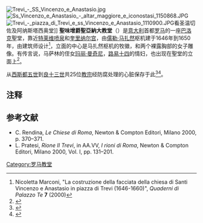 [[File:Trevi_-_SS_Vincenzo_e_Anastasio.jpg|right]]
[[File:Ss_Vincenzo_e_Anastasio_-_altar_maggiore_e_iconostasi_1150868.JPG|right]]
[[File:Trevi_-_piazza_di_Trevi_e_ss_Vincenzo_e_Anastasio_1110900.JPG|right]]看圣温切佐及阿纳斯塔西奥堂]]
'''聖味增爵聖亞納大教堂'''（{{lang-it|Chiesa dei Santi Vincenzo e Anastasio a Trevi}}）是[[意大利|意大利]]首都[[罗马|罗马]]的一座[[巴洛克|巴洛克]]聖堂，靠近[[特莱维喷泉|特莱维喷泉]]和[[奎里纳尔宫|奎里纳尔宫]]，由[[儒勒·马扎然|儒勒·马扎然]]枢机建于1646年到1650年，由建筑师{{le|小馬提諾·隆基|Martino Longhi the Younger}}设计<ref>Nicoletta Marconi, "La costruzione della facciata della chiesa di Santi Vincenzo e Anastasio in piazza di Trevi (1646-1660)", ''Quaderni di Palazzo Te'' '''7''' (2000)</ref>，立面的中心是马扎然枢机的牧徽，和两个裸露胸部的女子雕像。有传言说，马萨林的侄女[[玛丽·曼奇尼|玛丽·曼奇尼]]，[[路易十四|路易十四]]的情妇，也出现在聖堂的立面上<ref name="armellini">{{cite book|last=Armellini|first=Mariano|title=Le chiese di Roma dal secolo IV al XIX|publisher=Tipografia Vaticana|location=Roma|year=1891|pages=288|oclc=65925980|language=it}}</ref>。

从[[西斯都五世|西斯都五世]]到[[良十三世|良十三世]]共25位[[教宗|教宗]]经防腐处理的心脏保存于此<ref>{{cite news|url=http://www.temanews.com/index.php?p=tema&iid=255&aid=6146|title=Църковна евроинтеграция|last=Кънчева|first=Биляна|publisher=ТЕМА|language=bg|accessdate=2009-06-12}}</ref><ref name="piperno">{{cite web|url=http://members.tripod.com/romeartlover/Vasi139.html|title=Santi Vincenzo e Anastasio|last=Piperno|first=Roberto|date=1999–2007|publisher=Baroque Rome in the etchings of Giuseppe Vasi|accessdate=2009-06-12}}</ref>。

==注释==
{{reflist|2}}

==参考文献==
* C. Rendina, ''Le Chiese di Roma'', Newton & Compton Editori, Milano 2000, p. 370–371.
* L. Pratesi, ''Rione II Trevi'', in AA.VV, ''I rioni di Roma'', Newton & Compton Editori, Milano 2000, Vol. I, pp. 131–201.
{{commons category|Santi Vincenzo e Anastasio a Trevi}}

{{罗马地标}}
[[Category:罗马教堂|Category:罗马教堂]]